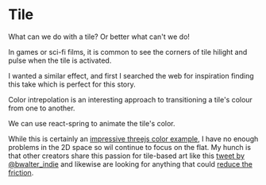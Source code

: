 
<Meta title="design system/molecules/tile" />

# Tile

What can we do with a tile? Or better what can't we do!

In games or sci-fi films, it is common to see the corners of tile hilight and pulse when the tile is activated.

I wanted a similar effect, and first I searched the web for inspiration finding <Link customClass="story-link" url="https://codepen.io/NyX/pen/JYOzWW">this take</Link> which is perfect for this story.

Color intrepolation is an interesting approach to transitioning a tile's colour from one to another.

We can use react-spring to animate the tile's color.

While this is certainly an [impressive threejs color example](https://github.com/pmndrs/react-three-fiber/discussions/763#discussion-27296), I have no enough problems in the 2D space so wil continue to focus on the flat. My hunch is that other creators share this passion for tile-based art like this [tweet by @bwalter_indie](https://twitter.com/bwalter_indie/status/1779169035218739625?s=43&t=JosrImXLm25J_T3QQadmMw) and likewise are looking for anything that could [reduce the friction](https://twitter.com/startuparchive_/status/1779477221788561734?s=43&t=JosrImXLm25J_T3QQadmMw).

<Canvas>
  <Story name="land tile">
    <Column>
      <TileStory model={{ id: 0, fill: 'green' }} />
    </Column>
  </Story>
  <Story name="water tile">
    <Column>
      <TileStory model={{ id: 0, fill: 'lightblue' }} />
    </Column>
  </Story>
  <Story name="animate tile color">
    <AnimatedTileStory />
  </Story>
</Canvas>
